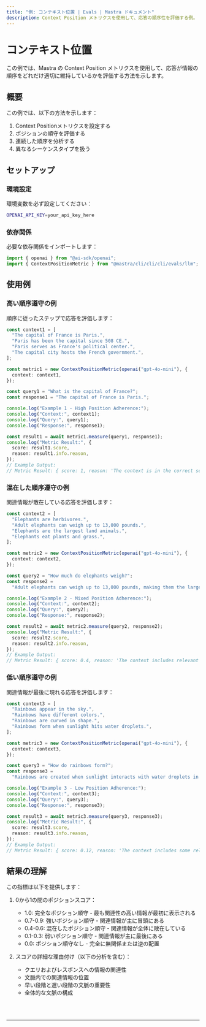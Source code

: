```yaml
---
title: "例: コンテキスト位置 | Evals | Mastra ドキュメント"
description: Context Position メトリクスを使用して、応答の順序性を評価する例。
---
```



# コンテキスト位置

この例では、Mastra の Context Position メトリクスを使用して、応答が情報の順序をどれだけ適切に維持しているかを評価する方法を示します。

## 概要

この例では、以下の方法を示します：

1. Context Positionメトリクスを設定する
2. ポジションの順守を評価する
3. 連続した順序を分析する
4. 異なるシーケンスタイプを扱う

## セットアップ

### 環境設定

環境変数を必ず設定してください：

```bash filename=".env"
OPENAI_API_KEY=your_api_key_here
```

### 依存関係

必要な依存関係をインポートします：

```typescript copy showLineNumbers filename="src/index.ts"
import { openai } from "@ai-sdk/openai";
import { ContextPositionMetric } from "@mastra/cli/cli/cli/evals/llm";
```

## 使用例

### 高い順序遵守の例

順序に従ったステップで応答を評価します：

```typescript copy showLineNumbers{5} filename="src/index.ts"
const context1 = [
  "The capital of France is Paris.",
  "Paris has been the capital since 508 CE.",
  "Paris serves as France's political center.",
  "The capital city hosts the French government.",
];

const metric1 = new ContextPositionMetric(openai("gpt-4o-mini"), {
  context: context1,
});

const query1 = "What is the capital of France?";
const response1 = "The capital of France is Paris.";

console.log("Example 1 - High Position Adherence:");
console.log("Context:", context1);
console.log("Query:", query1);
console.log("Response:", response1);

const result1 = await metric1.measure(query1, response1);
console.log("Metric Result:", {
  score: result1.score,
  reason: result1.info.reason,
});
// Example Output:
// Metric Result: { score: 1, reason: 'The context is in the correct sequential order.' }
```

### 混在した順序遵守の例

関連情報が散在している応答を評価します：

```typescript copy showLineNumbers{31} filename="src/index.ts"
const context2 = [
  "Elephants are herbivores.",
  "Adult elephants can weigh up to 13,000 pounds.",
  "Elephants are the largest land animals.",
  "Elephants eat plants and grass.",
];

const metric2 = new ContextPositionMetric(openai("gpt-4o-mini"), {
  context: context2,
});

const query2 = "How much do elephants weigh?";
const response2 =
  "Adult elephants can weigh up to 13,000 pounds, making them the largest land animals.";

console.log("Example 2 - Mixed Position Adherence:");
console.log("Context:", context2);
console.log("Query:", query2);
console.log("Response:", response2);

const result2 = await metric2.measure(query2, response2);
console.log("Metric Result:", {
  score: result2.score,
  reason: result2.info.reason,
});
// Example Output:
// Metric Result: { score: 0.4, reason: 'The context includes relevant information and irrelevant information and is not in the correct sequential order.' }
```

### 低い順序遵守の例

関連情報が最後に現れる応答を評価します：

```typescript copy showLineNumbers{57} filename="src/index.ts"
const context3 = [
  "Rainbows appear in the sky.",
  "Rainbows have different colors.",
  "Rainbows are curved in shape.",
  "Rainbows form when sunlight hits water droplets.",
];

const metric3 = new ContextPositionMetric(openai("gpt-4o-mini"), {
  context: context3,
});

const query3 = "How do rainbows form?";
const response3 =
  "Rainbows are created when sunlight interacts with water droplets in the air.";

console.log("Example 3 - Low Position Adherence:");
console.log("Context:", context3);
console.log("Query:", query3);
console.log("Response:", response3);

const result3 = await metric3.measure(query3, response3);
console.log("Metric Result:", {
  score: result3.score,
  reason: result3.info.reason,
});
// Example Output:
// Metric Result: { score: 0.12, reason: 'The context includes some relevant information, but most of the relevant information is at the end.' }
```

## 結果の理解

この指標は以下を提供します：

1. 0から1の間のポジションスコア：

   - 1.0: 完全なポジション順守 - 最も関連性の高い情報が最初に表示される
   - 0.7-0.9: 強いポジション順守 - 関連情報が主に冒頭にある
   - 0.4-0.6: 混在したポジション順守 - 関連情報が全体に散在している
   - 0.1-0.3: 弱いポジション順守 - 関連情報が主に最後にある
   - 0.0: ポジション順守なし - 完全に無関係または逆の配置

2. スコアの詳細な理由付け（以下の分析を含む）：
   - クエリおよびレスポンスへの情報の関連性
   - 文脈内での関連情報の位置
   - 早い段階と遅い段階の文脈の重要性
   - 全体的な文脈の構成

<br />
<br />
<hr className="dark:border-[#404040] border-gray-300" />
<br />
<br />
<GithubLink
  link={
    "https://github.com/@@mastra/cli/cli/cli-ai/@@mastra/cli/cli/cli/blob/main/examples/basics/evals/context-position"
  }
/>
